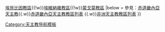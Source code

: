 {{Navbox
|name =赤道畿內亞天主教教區
|title = 赤道畿內亞天主教教區
|style = width: 500px
|group1 = [[總教區]]
|list1 =[[天主教馬拉博總教區|馬拉博總教區]] 
|group2 = [[教區]]
|list2 = [[天主教巴塔教區|巴塔教區]]{{!w}}[[天主教埃貝比因教區|埃貝比因教區]]{{!w}}[[天主教埃維納雍教區|埃維納雍教區]]{{!w}}[[天主教蒙戈莫教區|蒙戈莫教區]]
|below = 參見：[[赤道畿內亞天主教]]{{.w}}[[赤道畿內亞天主教教區列表]] {{.w}}[[非洲天主教教區列表]] 
}}<noinclude>
[[Category:天主教导航模板]]
</noinclude>